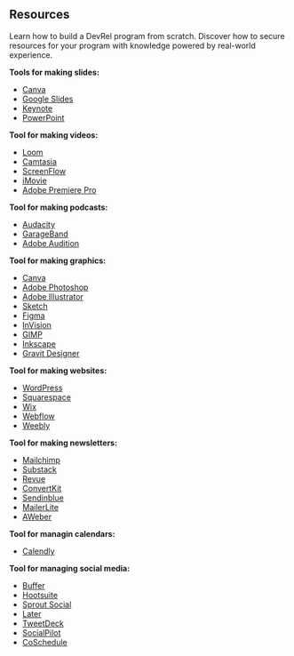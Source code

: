 ## Resources 

Learn how to build a DevRel program from scratch. Discover how to secure resources for your program with knowledge powered by real-world experience.

**Tools for making slides:**
  - [Canva](https://www.canva.com/)
  - [Google Slides](https://www.google.com/slides/about/)
  - [Keynote](https://www.apple.com/keynote/)
  - [PowerPoint](https://www.microsoft.com/en-us/microsoft-365/powerpoint)

**Tool for making videos:** 
- [Loom](https://www.loom.com/)
- [Camtasia](https://www.techsmith.com/video-editor.html)
- [ScreenFlow](https://www.telestream.net/screenflow/overview.htm)
- [iMovie](https://www.apple.com/imovie/)
- [Adobe Premiere Pro](https://www.adobe.com/products/premiere.html)

**Tool for making podcasts:**
- [Audacity](https://www.audacityteam.org/)
- [GarageBand](https://www.apple.com/mac/garageband/)
- [Adobe Audition](https://www.adobe.com/products/audition.html)

**Tool for making graphics:**
- [Canva](https://www.canva.com/)
- [Adobe Photoshop](https://www.adobe.com/products/photoshop.html)
- [Adobe Illustrator](https://www.adobe.com/products/illustrator.html)
- [Sketch](https://www.sketch.com/)
- [Figma](https://www.figma.com/)
- [InVision](https://www.invisionapp.com/)
- [GIMP](https://www.gimp.org/)
- [Inkscape](https://inkscape.org/)
- [Gravit Designer](https://www.designer.io/en/)

**Tool for making websites:**
- [WordPress](https://wordpress.com/)
- [Squarespace](https://www.squarespace.com/)
- [Wix](https://www.wix.com/)
- [Webflow](https://webflow.com/)
- [Weebly](https://www.weebly.com/)

**Tool for making newsletters:**
- [Mailchimp](https://mailchimp.com/)
- [Substack](https://substack.com/)
- [Revue](https://www.getrevue.co/)
- [ConvertKit](https://convertkit.com/)
- [Sendinblue](https://www.sendinblue.com/)
- [MailerLite](https://www.mailerlite.com/)
- [AWeber](https://www.aweber.com/)

**Tool for managin calendars:**
- [Calendly](https://calendly.com/)

**Tool for managing social media:**
- [Buffer](https://buffer.com/)
- [Hootsuite](https://hootsuite.com/)
- [Sprout Social](https://sproutsocial.com/)
- [Later](https://later.com/)
- [TweetDeck](https://tweetdeck.twitter.com/)
- [SocialPilot](https://www.socialpilot.co/)
- [CoSchedule](https://coschedule.com/)
